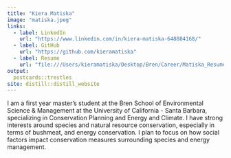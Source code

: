```yaml
---
title: "Kiera Matiska"
image: "matiska.jpeg"
links:
  - label: LinkedIn
    url: "https://www.linkedin.com/in/kiera-matiska-648804168/"
  - label: GitHub
    url: "https://github.com/kieramatiska"
  - label: Resume
    url: "file:///Users/kieramatiska/Desktop/Bren/Career/Matiska_Resume.pdf"
output:
  postcards::trestles
site: distill::distill_website
---
```

 
I am a first year master's student at the Bren School of Environmental Science & Management at the University of California - Santa Barbara, specializing in Conservation Planning and Energy and Climate. I have strong interests around species and natural resource conservation, especially in terms of bushmeat, and energy conservation. I plan to focus on how social factors impact conservation measures surrounding species and energy management.
